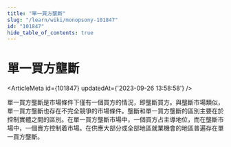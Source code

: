 ```yaml
---
title: "單一買方壟斷"
slug: "/learn/wiki/monopsony-101847"
id: "101847"
hide_table_of_contents: true
---
```



# 單一買方壟斷

<ArticleMeta id={101847} updatedAt={'2023-09-26 13:58:58'} />
<div className='border-solid border-b border-t-0 my-4 border-[var(--ifm-color-gray-300)]' />

單一買方壟斷是市場條件下僅有一個買方的情況，即壟斷買方。與壟斷市場類似，單一買方壟斷也存在不完全競爭的市場條件。壟斷和單一買方壟斷的區別主要在於控制實體之間的區別。在單一買方壟斷市場中，一個買方占主導地位，而在壟斷市場中，一個賣方控制着市場。在供應大部分或全部地區就業機會的地區普遍存在單一買方壟斷。
